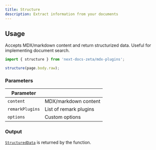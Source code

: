 ```yaml
---
title: Structure
description: Extract information from your documents
---
```


## Usage

Accepts MDX/markdown content and return structurized data. Useful for
implementing document search.

```ts
import { structure } from 'next-docs-zeta/mdx-plugins';

structure(page.body.raw);
```

### Parameters

| Parameter       |                        |
| --------------- | ---------------------- |
| `content`       | MDX/markdown content   |
| `remarkPlugins` | List of remark plugins |
| `options`       | Custom options         |

### Output

[`StructuredData`](/docs/headless/mdx/structure#output) is returned by the
function.
